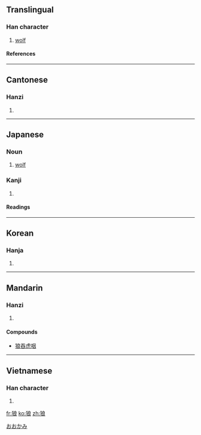 {{see|狼}}

==Translingual==
===Han character===
{{Han char|rn=94|rad=犬|as=07|sn=10|four=4323<sub>2</sub>|canj=大竹戈日女 (KHIAV)}}
# [[wolf]]
====References====
{{Han ref|kx=0712.020|dkj=20432|dj=1124.030|hdz=21350.070|uh=72FC|ud=29436|bh=AF54|bd=44884}}
----
==Cantonese==
===Hanzi===
{{yue-hanzi|jyut=|y=long4}}
# {{defn|Cantonese}}
----
==Japanese==
===Noun===
{{ja-noun|k|hira=おおかみ|rom=ōkami}}

#[[wolf]]
[[Category:ja:Mammals|おおかみ]]
===Kanji===
{{ja-kanji|grade=|rs=犬07}}
# {{defn|Japanese}} 
====Readings====
{{ja-readings|on=[[ろう]] (rō)|kun=[[おおかみ]] (ōkami)}}
----

==Korean==
===Hanja===
{{ko-hanja|hangeul=[[랑]]>[[낭]]|eumhun=이리|rv=rang>nang|mr=rang>nang|y=lang>nang}}
# {{defn|Korean}}
----
==Mandarin==
===Hanzi===
{{cmn-hanzi|pin=[[hǎng]] (hang3), [[láng]] (lang2), [[lǎng]] (lang3), [[làng]] (lang4)|wg=hang<sup>3</sup>, lang<sup>2</sup>, lang<sup>3</sup>, lang<sup>4</sup>}}
# {{defn|Mandarin}}

====Compounds====
* [[狼吞虎咽]]<!-- is this a single word/idiom? -->
----
==Vietnamese==
===Han character===
{{vi-hantu|lang }}
# {{defn|Vietnamese}}

[[fr:狼]]
[[ko:狼]]
[[zh:狼]]